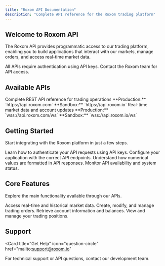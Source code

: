 ```yaml
---
title: "Roxom API Documentation"
description: "Complete API reference for the Roxom trading platform"
---
```


## Welcome to Roxom API

The Roxom API provides programmatic access to our trading platform, enabling you to build applications that interact with our markets, manage orders, and access real-time market data.

<Note>
  All APIs require authentication using API keys. Contact the Roxom team for API access.
</Note>

## Available APIs

<Columns cols={2}>
  <Card
    title="REST API"
    icon="terminal"
    href="/api-reference/introduction"
  >
    Complete REST API reference for trading operations
    **Production:** `https://api.roxom.com`
    **Sandbox:** `https://api.roxom.io`
  </Card>
  <Card
    title="WebSocket API"
    icon="bolt"
    href="/websockets"
  >
    Real-time market data and account updates
    **Production:** `wss://api.roxom.com/ws`
    **Sandbox:** `wss://api.roxom.io/ws`
  </Card>
</Columns>

## Getting Started

Start integrating with the Roxom platform in just a few steps.

<Columns cols={2}>
  <Card
    title="Authentication"
    icon="key"
    href="/authentication"
  >
    Learn how to authenticate your API requests using API keys.
  </Card>
  <Card
    title="Base URLs"
    icon="globe"
    href="/base-urls"
  >
    Configure your application with the correct API endpoints.
  </Card>
  <Card
    title="Decimal Format"
    icon="calculator"
    href="/decimal-format"
  >
    Understand how numerical values are formatted in API responses.
  </Card>
  <Card
    title="Health Check"
    icon="heartbeat"
    href="/health"
  >
    Monitor API availability and system status.
  </Card>
</Columns>

## Core Features

Explore the main functionality available through our APIs.

<Columns cols={2}>
  <Card
    title="Market Data"
    icon="chart-line"
    href="/api-reference/market-data"
  >
    Access real-time and historical market data.
  </Card>
  <Card
    title="Orders"
    icon="list"
    href="/api-reference/orders"
  >
    Create, modify, and manage trading orders.
  </Card>
  <Card
    title="Account"
    icon="user"
    href="/api-reference/account"
  >
    Retrieve account information and balances.
  </Card>
  <Card
    title="Positions"
    icon="briefcase"
    href="/api-reference/positions"
  >
    View and manage your trading positions.
  </Card>
</Columns>

## Support

<Card
  title="Get Help"
  icon="question-circle"
  href="mailto:support@roxom.io"
>
  For technical support or API questions, contact our development team.
</Card>
